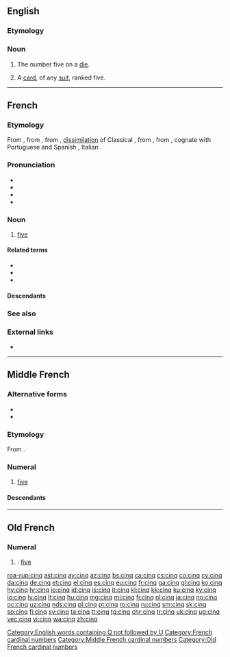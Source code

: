 ==English==

===Etymology===
{{rfe|lang=en|From {{etyl|enm|-}}, from {{etyl|xno|-}}, from {{etyl|fro|-}}?  Or borrowed more recently from {{etyl|fr|-}}?}}

===Noun===
{{en-noun}}

# {{label|en|gambling|board games}} The number five on a [[die]].
# {{label|en|gambling|card games}} A [[card]], of any [[suit]], ranked five.

[[Category:English words containing Q not followed by U]]

----

==French==

===Etymology===
From {{inh|fr|frm|cinq}}, from {{inh|fr|fro|cinc}}, from {{inh|fr|VL.|*cinque}}, [[dissimilation]] of Classical {{inh|fr|la|quinque||five}}, from {{inh|fr|itc-pro|}}, from {{inh|fr|ine-pro|*pénkʷe}}, cognate with Portuguese and Spanish {{m|es|cinco}}, Italian {{m|it|cinque}}.

===Pronunciation===
* {{IPA|/sɛ̃k/|lang=fr}}
* {{audio|Fr-cinq-fr.ogg|Audio (France)|lang=fr}}
* {{audio|Qc-cinq-2.ogg|Audio (Quebec)|lang=fr}}
* {{audio|Qc-cinq-1.ogg|Audio (CAN)|lang=fr}}

===Noun===
{{cardinalbox|fr|4|5|6|quatre|six|ord=cinquième|wplink=Cinq}}
{{head|fr|noun|g=m|invariable}}

# [[five]]

====Related terms====
* {{l|fr|cinq-à-sept}}
* {{l|fr|cinquante}}
* {{l|fr|cinquième}}

====Descendants====
{{etymtree|fr|ine-pro|*pénkʷe}}

===See also===
{{table:playing cards/fr}}

===External links===
* {{R:TLFi}}

[[Category:French cardinal numbers]]

----

==Middle French==

===Alternative forms===
* {{l|frm|cinc}}
* {{l|frm|cincq}}

===Etymology===
From {{inh|frm|fro|cinc}}.

===Numeral===
{{head|frm|numeral|invariable}}

# [[five]]

====Descendants====
{{etymtree|frm|ine-pro|*pénkʷe}}

[[Category:Middle French cardinal numbers]]

----

==Old French==

===Numeral===
{{head|fro|numeral}}

# {{alternative form of|lang=fro|cinc}}: [[five]]

[[Category:Old French cardinal numbers]]

[[roa-rup:cinq]]
[[ast:cinq]]
[[ay:cinq]]
[[az:cinq]]
[[bs:cinq]]
[[ca:cinq]]
[[cs:cinq]]
[[co:cinq]]
[[cy:cinq]]
[[da:cinq]]
[[de:cinq]]
[[et:cinq]]
[[el:cinq]]
[[es:cinq]]
[[eu:cinq]]
[[fr:cinq]]
[[ga:cinq]]
[[gl:cinq]]
[[ko:cinq]]
[[hy:cinq]]
[[hr:cinq]]
[[io:cinq]]
[[id:cinq]]
[[is:cinq]]
[[it:cinq]]
[[kl:cinq]]
[[kk:cinq]]
[[ku:cinq]]
[[ky:cinq]]
[[lo:cinq]]
[[lv:cinq]]
[[lt:cinq]]
[[hu:cinq]]
[[mg:cinq]]
[[mi:cinq]]
[[fj:cinq]]
[[nl:cinq]]
[[ja:cinq]]
[[no:cinq]]
[[oc:cinq]]
[[uz:cinq]]
[[nds:cinq]]
[[pl:cinq]]
[[pt:cinq]]
[[ro:cinq]]
[[ru:cinq]]
[[sm:cinq]]
[[sk:cinq]]
[[so:cinq]]
[[fi:cinq]]
[[sv:cinq]]
[[ta:cinq]]
[[tt:cinq]]
[[tg:cinq]]
[[chr:cinq]]
[[tr:cinq]]
[[uk:cinq]]
[[ug:cinq]]
[[vec:cinq]]
[[vi:cinq]]
[[wa:cinq]]
[[zh:cinq]]